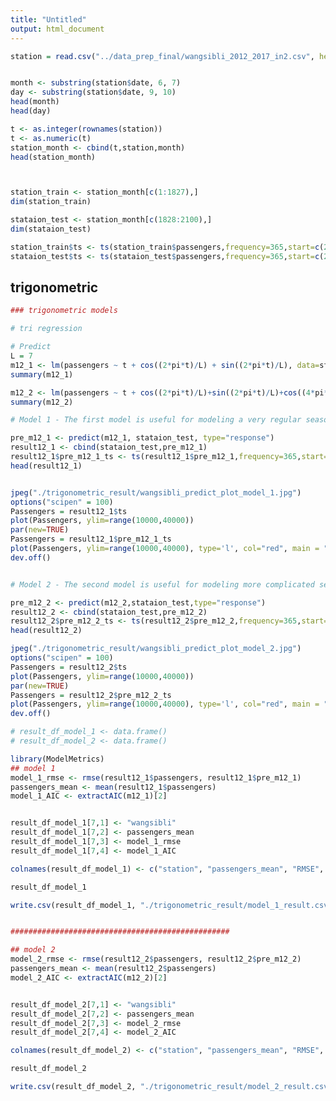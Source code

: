 ---
title: "Untitled"
output: html_document
---




```{r}
station = read.csv("../data_prep_final/wangsibli_2012_2017_in2.csv", header=TRUE)


month <- substring(station$date, 6, 7)
day <- substring(station$date, 9, 10)
head(month)
head(day)

t <- as.integer(rownames(station))
t <- as.numeric(t)
station_month <- cbind(t,station,month)
head(station_month)




```


```{r}

station_train <- station_month[c(1:1827),]
dim(station_train)

stataion_test <- station_month[c(1828:2100),]
dim(stataion_test)

station_train$ts <- ts(station_train$passengers,frequency=365,start=c(2012,01,01))
stataion_test$ts <- ts(stataion_test$passengers,frequency=365,start=c(2012,01,01))

```




## trigonometric
```{r}
### trigonometric models

# tri regression

# Predict
L = 7
m12_1 <- lm(passengers ~ t + cos((2*pi*t)/L) + sin((2*pi*t)/L), data=station_train)
summary(m12_1)

m12_2 <- lm(passengers ~ t + cos((2*pi*t)/L)+sin((2*pi*t)/L)+cos((4*pi*t)/L)+sin((4*pi*t)/L), data=station_train)
summary(m12_2)

# Model 1 - The first model is useful for modeling a very regular seasonal time series that exhibits constant seasonal variations.

pre_m12_1 <- predict(m12_1, stataion_test, type="response")
result12_1 <- cbind(stataion_test,pre_m12_1)
result12_1$pre_m12_1_ts <- ts(result12_1$pre_m12_1,frequency=365,start=c(2012,01,01))
head(result12_1)


jpeg("./trigonometric_result/wangsibli_predict_plot_model_1.jpg")
options("scipen" = 100)
Passengers = result12_1$ts
plot(Passengers, ylim=range(10000,40000))
par(new=TRUE)
Passengers = result12_1$pre_m12_1_ts
plot(Passengers, ylim=range(10000,40000), type='l', col="red", main = "왕십리", cex.main=3)
dev.off()


# Model 2 - The second model is useful for modeling more complicated seasonal pattern.

pre_m12_2 <- predict(m12_2,stataion_test,type="response")
result12_2 <- cbind(stataion_test,pre_m12_2)
result12_2$pre_m12_2_ts <- ts(result12_2$pre_m12_2,frequency=365,start=c(2012,01,01))
head(result12_2)

jpeg("./trigonometric_result/wangsibli_predict_plot_model_2.jpg")
options("scipen" = 100)
Passengers = result12_2$ts
plot(Passengers, ylim=range(10000,40000))
par(new=TRUE)
Passengers = result12_2$pre_m12_2_ts
plot(Passengers, ylim=range(10000,40000), type='l', col="red", main = "왕십리", cex.main=3)
dev.off()


```


```{r}

# result_df_model_1 <- data.frame()
# result_df_model_2 <- data.frame()

library(ModelMetrics)
## model 1
model_1_rmse <- rmse(result12_1$passengers, result12_1$pre_m12_1)
passengers_mean <- mean(result12_1$passengers)
model_1_AIC <- extractAIC(m12_1)[2]


result_df_model_1[7,1] <- "wangsibli"
result_df_model_1[7,2] <- passengers_mean
result_df_model_1[7,3] <- model_1_rmse
result_df_model_1[7,4] <- model_1_AIC

colnames(result_df_model_1) <- c("station", "passengers_mean", "RMSE", "AIC")

result_df_model_1

write.csv(result_df_model_1, "./trigonometric_result/model_1_result.csv")


#################################################

## model 2
model_2_rmse <- rmse(result12_2$passengers, result12_2$pre_m12_2)
passengers_mean <- mean(result12_2$passengers)
model_2_AIC <- extractAIC(m12_2)[2]


result_df_model_2[7,1] <- "wangsibli"
result_df_model_2[7,2] <- passengers_mean
result_df_model_2[7,3] <- model_2_rmse
result_df_model_2[7,4] <- model_2_AIC

colnames(result_df_model_2) <- c("station", "passengers_mean", "RMSE", "AIC")

result_df_model_2

write.csv(result_df_model_2, "./trigonometric_result/model_2_result.csv")

```




